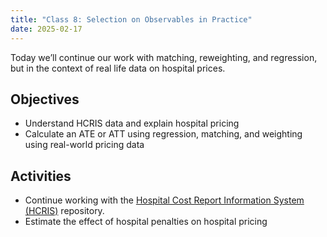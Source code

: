 ```yaml
---
title: "Class 8: Selection on Observables in Practice"
date: 2025-02-17
---
```


Today we'll continue our work with matching, reweighting, and regression, but in the context of real life data on hospital prices.

## Objectives
- Understand HCRIS data and explain hospital pricing
- Calculate an ATE or ATT using regression, matching, and weighting using real-world pricing data

## Activities 
- Continue working with the [Hospital Cost Report Information System (HCRIS)](https://github.com/imccart/hcris-class) repository.
- Estimate the effect of hospital penalties on hospital pricing
